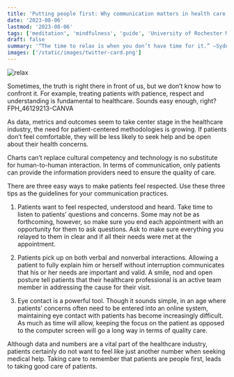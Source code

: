 ```yaml
---
title: 'Putting people first: Why communication matters in health care'
date: '2023-08-06'
lastmod: '2023-08-06'
tags: ['meditation', 'mindfulness', 'guide', 'University of Rochester Medical Center']
draft: false
summary: '“The time to relax is when you don’t have time for it.” ―Sydney J. Harris It’s no secret that reducing your stress levels can improve your health and well-being. We know what you’re thinking: Easier said than done. Right? Meditation is...'
images: ['/static/images/twitter-card.png']
---
```


![relax](/static/images/putting-people-first/FPH_46129213-CANVA-300x207.png)

Sometimes, the truth is right there in front of us, but we don’t know how to confront it. For example, treating patients with patience, respect and understanding is fundamental to healthcare. Sounds easy enough, right?FPH_46129213-CANVA

As data, metrics and outcomes seem to take center stage in the healthcare industry, the need for patient-centered methodologies is growing. If patients don’t feel comfortable, they will be less likely to seek help and be open about their health concerns.

Charts can’t replace cultural competency and technology is no substitute for human-to-human interaction. In terms of communication, only patients can provide the information providers need to ensure the quality of care.

There are three easy ways to make patients feel respected. Use these three tips as the guidelines for your communication practices.

1. Patients want to feel respected, understood and heard. Take time to listen to patients’ questions and concerns. Some may not be as forthcoming, however, so make sure you end each appointment with an opportunity for them to ask questions. Ask to make sure everything you relayed to them in clear and if all their needs were met at the appointment.

2. Patients pick up on both verbal and nonverbal interactions. Allowing a patient to fully explain him or herself without interruption communicates that his or her needs are important and valid. A smile, nod and open posture tell patients that their healthcare professional is an active team member in addressing the cause for their visit.

3. Eye contact is a powerful tool. Though it sounds simple, in an age where patients’ concerns often need to be entered into an online system, maintaining eye contact with patients has become increasingly difficult. As much as time will allow, keeping the focus on the patient as opposed to the computer screen will go a long way in terms of quality care.

Although data and numbers are a vital part of the healthcare industry, patients certainly do not want to feel like just another number when seeking medical help. Taking care to remember that patients are people first, leads to taking good care of patients.
